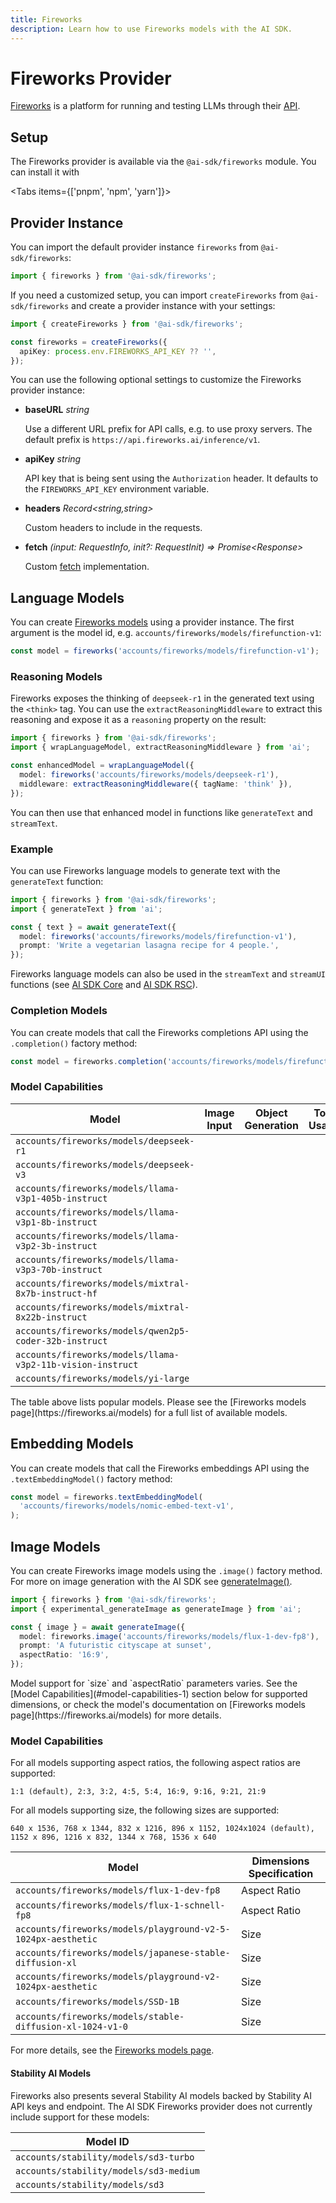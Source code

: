 ```yaml
---
title: Fireworks
description: Learn how to use Fireworks models with the AI SDK.
---
```


# Fireworks Provider

[Fireworks](https://fireworks.ai/) is a platform for running and testing LLMs through their [API](https://readme.fireworks.ai/).

## Setup

The Fireworks provider is available via the `@ai-sdk/fireworks` module. You can install it with

<Tabs items={['pnpm', 'npm', 'yarn']}>
  <Tab>
    <Snippet text="pnpm add @ai-sdk/fireworks" dark />
  </Tab>
  <Tab>
    <Snippet text="npm install @ai-sdk/fireworks" dark />
  </Tab>
  <Tab>
    <Snippet text="yarn add @ai-sdk/fireworks" dark />
  </Tab>
</Tabs>

## Provider Instance

You can import the default provider instance `fireworks` from `@ai-sdk/fireworks`:

```ts
import { fireworks } from '@ai-sdk/fireworks';
```

If you need a customized setup, you can import `createFireworks` from `@ai-sdk/fireworks`
and create a provider instance with your settings:

```ts
import { createFireworks } from '@ai-sdk/fireworks';

const fireworks = createFireworks({
  apiKey: process.env.FIREWORKS_API_KEY ?? '',
});
```

You can use the following optional settings to customize the Fireworks provider instance:

- **baseURL** _string_

  Use a different URL prefix for API calls, e.g. to use proxy servers.
  The default prefix is `https://api.fireworks.ai/inference/v1`.

- **apiKey** _string_

  API key that is being sent using the `Authorization` header. It defaults to
  the `FIREWORKS_API_KEY` environment variable.

- **headers** _Record&lt;string,string&gt;_

  Custom headers to include in the requests.

- **fetch** _(input: RequestInfo, init?: RequestInit) => Promise&lt;Response&gt;_

  Custom [fetch](https://developer.mozilla.org/en-US/docs/Web/API/fetch) implementation.

## Language Models

You can create [Fireworks models](https://fireworks.ai/models) using a provider instance.
The first argument is the model id, e.g. `accounts/fireworks/models/firefunction-v1`:

```ts
const model = fireworks('accounts/fireworks/models/firefunction-v1');
```

### Reasoning Models

Fireworks exposes the thinking of `deepseek-r1` in the generated text using the `<think>` tag.
You can use the `extractReasoningMiddleware` to extract this reasoning and expose it as a `reasoning` property on the result:

```ts
import { fireworks } from '@ai-sdk/fireworks';
import { wrapLanguageModel, extractReasoningMiddleware } from 'ai';

const enhancedModel = wrapLanguageModel({
  model: fireworks('accounts/fireworks/models/deepseek-r1'),
  middleware: extractReasoningMiddleware({ tagName: 'think' }),
});
```

You can then use that enhanced model in functions like `generateText` and `streamText`.

### Example

You can use Fireworks language models to generate text with the `generateText` function:

```ts
import { fireworks } from '@ai-sdk/fireworks';
import { generateText } from 'ai';

const { text } = await generateText({
  model: fireworks('accounts/fireworks/models/firefunction-v1'),
  prompt: 'Write a vegetarian lasagna recipe for 4 people.',
});
```

Fireworks language models can also be used in the `streamText` and `streamUI` functions (see [AI SDK Core](/docs/ai-sdk-core) and [AI SDK RSC](/docs/ai-sdk-rsc)).

### Completion Models

You can create models that call the Fireworks completions API using the `.completion()` factory method:

```ts
const model = fireworks.completion('accounts/fireworks/models/firefunction-v1');
```

### Model Capabilities

| Model                                                      | Image Input         | Object Generation   | Tool Usage          | Tool Streaming      |
| ---------------------------------------------------------- | ------------------- | ------------------- | ------------------- | ------------------- |
| `accounts/fireworks/models/deepseek-r1`                    | <Cross size={18} /> | <Check size={18} /> | <Check size={18} /> | <Cross size={18} /> |
| `accounts/fireworks/models/deepseek-v3`                    | <Cross size={18} /> | <Check size={18} /> | <Check size={18} /> | <Cross size={18} /> |
| `accounts/fireworks/models/llama-v3p1-405b-instruct`       | <Cross size={18} /> | <Check size={18} /> | <Check size={18} /> | <Check size={18} /> |
| `accounts/fireworks/models/llama-v3p1-8b-instruct`         | <Cross size={18} /> | <Check size={18} /> | <Check size={18} /> | <Cross size={18} /> |
| `accounts/fireworks/models/llama-v3p2-3b-instruct`         | <Cross size={18} /> | <Check size={18} /> | <Check size={18} /> | <Cross size={18} /> |
| `accounts/fireworks/models/llama-v3p3-70b-instruct`        | <Cross size={18} /> | <Check size={18} /> | <Check size={18} /> | <Cross size={18} /> |
| `accounts/fireworks/models/mixtral-8x7b-instruct-hf`       | <Cross size={18} /> | <Check size={18} /> | <Check size={18} /> | <Cross size={18} /> |
| `accounts/fireworks/models/mixtral-8x22b-instruct`         | <Cross size={18} /> | <Check size={18} /> | <Check size={18} /> | <Cross size={18} /> |
| `accounts/fireworks/models/qwen2p5-coder-32b-instruct`     | <Cross size={18} /> | <Check size={18} /> | <Check size={18} /> | <Cross size={18} /> |
| `accounts/fireworks/models/llama-v3p2-11b-vision-instruct` | <Check size={18} /> | <Check size={18} /> | <Check size={18} /> | <Cross size={18} /> |
| `accounts/fireworks/models/yi-large`                       | <Cross size={18} /> | <Check size={18} /> | <Check size={18} /> | <Cross size={18} /> |

<Note>
  The table above lists popular models. Please see the [Fireworks models
  page](https://fireworks.ai/models) for a full list of available models.
</Note>

## Embedding Models

You can create models that call the Fireworks embeddings API using the `.textEmbeddingModel()` factory method:

```ts
const model = fireworks.textEmbeddingModel(
  'accounts/fireworks/models/nomic-embed-text-v1',
);
```

## Image Models

You can create Fireworks image models using the `.image()` factory method.
For more on image generation with the AI SDK see [generateImage()](/docs/reference/ai-sdk-core/generate-image).

```ts
import { fireworks } from '@ai-sdk/fireworks';
import { experimental_generateImage as generateImage } from 'ai';

const { image } = await generateImage({
  model: fireworks.image('accounts/fireworks/models/flux-1-dev-fp8'),
  prompt: 'A futuristic cityscape at sunset',
  aspectRatio: '16:9',
});
```

<Note>
  Model support for `size` and `aspectRatio` parameters varies. See the [Model
  Capabilities](#model-capabilities-1) section below for supported dimensions,
  or check the model's documentation on [Fireworks models
  page](https://fireworks.ai/models) for more details.
</Note>

### Model Capabilities

For all models supporting aspect ratios, the following aspect ratios are supported:

`1:1 (default), 2:3, 3:2, 4:5, 5:4, 16:9, 9:16, 9:21, 21:9`

For all models supporting size, the following sizes are supported:

`640 x 1536, 768 x 1344, 832 x 1216, 896 x 1152, 1024x1024 (default), 1152 x 896, 1216 x 832, 1344 x 768, 1536 x 640`

| Model                                                        | Dimensions Specification |
| ------------------------------------------------------------ | ------------------------ |
| `accounts/fireworks/models/flux-1-dev-fp8`                   | Aspect Ratio             |
| `accounts/fireworks/models/flux-1-schnell-fp8`               | Aspect Ratio             |
| `accounts/fireworks/models/playground-v2-5-1024px-aesthetic` | Size                     |
| `accounts/fireworks/models/japanese-stable-diffusion-xl`     | Size                     |
| `accounts/fireworks/models/playground-v2-1024px-aesthetic`   | Size                     |
| `accounts/fireworks/models/SSD-1B`                           | Size                     |
| `accounts/fireworks/models/stable-diffusion-xl-1024-v1-0`    | Size                     |

For more details, see the [Fireworks models page](https://fireworks.ai/models).

#### Stability AI Models

Fireworks also presents several Stability AI models backed by Stability AI API
keys and endpoint. The AI SDK Fireworks provider does not currently include
support for these models:

| Model ID                               |
| -------------------------------------- |
| `accounts/stability/models/sd3-turbo`  |
| `accounts/stability/models/sd3-medium` |
| `accounts/stability/models/sd3`        |

